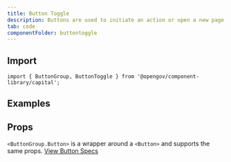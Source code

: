 ```yaml
---
title: Button Toggle
description: Buttons are used to initiate an action or open a new page.
tab: code
componentFolder: buttontoggle
---
```



## Import
`import { ButtonGroup, ButtonToggle } from '@opengov/component-library/capital';`

## Examples
<ExampleButtonToggleNeutral />
<ExampleButtonToggleNaked />
<ExampleButtonToggleSmall />
<ExampleButtonToggleLarge />

## Props

`<ButtonGroup.Button>` is a wrapper around a `<Button>` and supports the same props. [View Button Specs](/components/button/)
